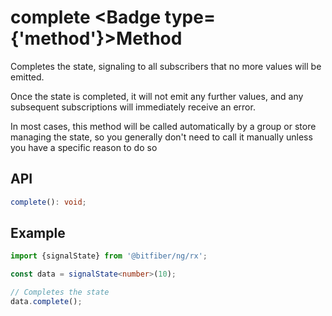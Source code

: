 
# complete <Badge type={'method'}>Method</Badge>

Completes the state, signaling to all subscribers that no more values will be emitted.

Once the state is completed, it will not emit any further values, and any subsequent subscriptions
will immediately receive an error.

In most cases, this method will be called automatically by a group or store managing the state,
so you generally don't need to call it manually unless you have a specific reason to do so

## API

```ts copy
complete(): void;
```

## Example

```ts copy
import {signalState} from '@bitfiber/ng/rx';

const data = signalState<number>(10);

// Completes the state
data.complete();
```
